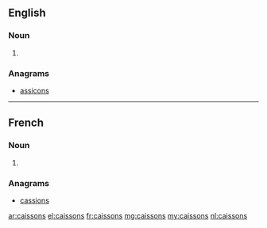 ==English==

===Noun===
{{head|en}}

# {{plural of|caisson}}

===Anagrams===
* [[assicons#English|assicons]]

----

==French==

===Noun===
{{head|fr|g=m-p}}

# {{plural of|caisson|lang=fr}}

===Anagrams===
* [[cassions#French|cassions]]

[[ar:caissons]]
[[el:caissons]]
[[fr:caissons]]
[[mg:caissons]]
[[my:caissons]]
[[nl:caissons]]